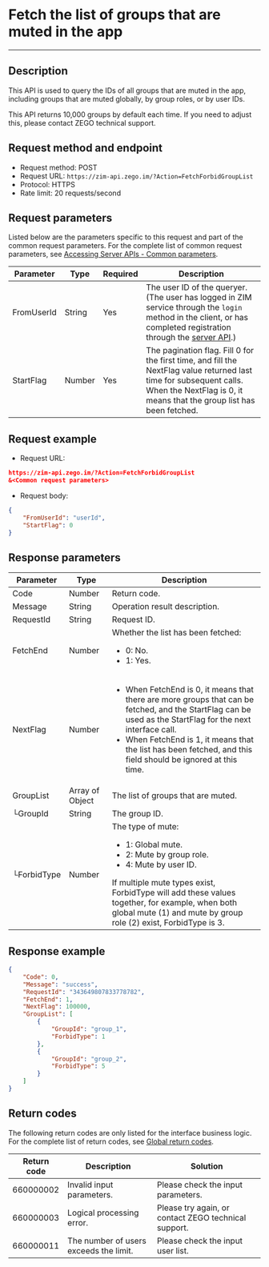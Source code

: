 # Fetch the list of groups that are muted in the app

- - -

## Description

This API is used to query the IDs of all groups that are muted in the app, including groups that are muted globally, by group roles, or by user IDs.

This API returns 10,000 groups by default each time. If you need to adjust this, please contact ZEGO technical support. 

## Request method and endpoint

- Request method: POST
- Request URL: `https://zim-api.zego.im/?Action=FetchForbidGroupList`
- Protocol: HTTPS
- Rate limit: 20 requests/second

## Request parameters

Listed below are the parameters specific to this request and part of the common request parameters. For the complete list of common request parameters, see [Accessing Server APIs - Common parameters](../Accessing%20Server%20APIs.mdx#common-parameters).

| Parameter | Type | Required | Description |
|------|------|----------|------|
| FromUserId | String | Yes | The user ID of the queryer. (The user has logged in ZIM service through the `login` method in the client, or has completed registration through the [server API](./../User/Batch%20register%20users.mdx).) |
| StartFlag | Number | Yes | The pagination flag. Fill 0 for the first time, and fill the NextFlag value returned last time for subsequent calls. When the NextFlag is 0, it means that the group list has been fetched. |


## Request example

- Request URL:
```json
https://zim-api.zego.im/?Action=FetchForbidGroupList
&<Common request parameters>
```

- Request body:

```json
{
    "FromUserId": "userId",
    "StartFlag": 0
}
```

## Response parameters

| Parameter | Type | Description |
|------|------|------|
| Code | Number | Return code. |
| Message | String | Operation result description. |
| RequestId | String | Request ID. |
| FetchEnd | Number | Whether the list has been fetched: <ul><li>0: No.</li><li>1: Yes.</li></ul> |
| NextFlag | Number | <ul><li>When FetchEnd is 0, it means that there are more groups that can be fetched, and the StartFlag can be used as the StartFlag for the next interface call.</li><li>When FetchEnd is 1, it means that the list has been fetched, and this field should be ignored at this time.</li></ul> |
| GroupList | Array of Object | The list of groups that are muted. |
| └GroupId | String | The group ID. |
| └ForbidType | Number | The type of mute:<ul><li>1: Global mute.</li><li>2: Mute by group role.</li><li>4: Mute by user ID.</li></ul>If multiple mute types exist, ForbidType will add these values together, for example, when both global mute (1) and mute by group role (2) exist, ForbidType is 3. |

## Response example

```json
{
    "Code": 0,
    "Message": "success",
    "RequestId": "343649807833778782",
    "FetchEnd": 1,
    "NextFlag": 100000,
    "GroupList": [
        {
            "GroupId": "group_1",
            "ForbidType": 1
        },
        {
            "GroupId": "group_2",
            "ForbidType": 5
        }
    ]
}
```

## Return codes

The following return codes are only listed for the interface business logic. For the complete list of return codes, see [Global return codes](./../Return%20codes.mdx).

| Return code | Description | Solution |
|------|------|------|
| 660000002 | Invalid input parameters. | Please check the input parameters. |
| 660000003 | Logical processing error. | Please try again, or contact ZEGO technical support. |
| 660000011 | The number of users exceeds the limit. | Please check the input user list. |